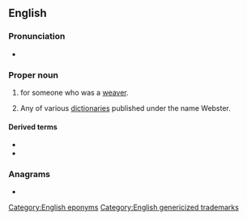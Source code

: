{{selfref|For the guide to Webster's dictionaries in Wiktionary, see [[Wiktionary:Webster]].}}
{{also|webster}}
==English==
{{wikipedia}}

===Pronunciation===
* {{IPA|/ˈwɛbstɚ/|lang=en}}

===Proper noun===
{{en-proper noun|s}}

# {{surname|A=An English occupational|from=occupations|dot=}} for someone who was a [[weaver]].
# Any of various [[dictionary|dictionaries]] published under the name Webster.

====Derived terms====
* {{l|en|Webster County}}
* {{l|en|Webster Parish}}

===Anagrams===
* {{l|en|bestrew}}

[[Category:English eponyms]]
[[Category:English genericized trademarks]]